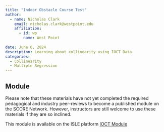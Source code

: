```yaml
---
title: "Indoor Obstacle Course Test"
author:
  - name: Nicholas Clark
    email: nicholas.clark@westpoint.edu
    affiliation:
      - id: wp
        name: West Point
        
date: June 6, 2024
description: Learning about collinearity using IOCT Data
categories:
  - Collinearity
  - Multiple Regression
---
```



## Module

Please note that these materials have not yet completed the required pedagogical and industry peer-reviews to become a published module on the SCORE Network. However, instructors are still welcome to use these materials if they are so inclined.


This module is available on the ISLE platform [IOCT Module](https://isle.stat.cmu.edu/SCORE/IOCT/)